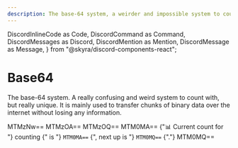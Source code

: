 ```yaml
---
description: The base-64 system, a weirder and impossible system to count in.
---
```


  DiscordInlineCode as Code,
  DiscordCommand as Command,
  DiscordMessages as Discord,
  DiscordMention as Mention,
  DiscordMessage as Message,
} from "@skyra/discord-components-react";


# Base64

The base-64 system. A really confusing and weird system to count with, but really unique. It is mainly used to transfer chunks of binary data over the internet without losing any information.

<Discord>
  <Message>MTMzNw==</Message>
  <Message>MTMzOA==</Message>
  <Message>MTMzOQ==</Message>
  <Message>MTM0MA==</Message>
  <Message profile="countr" ephemeral>
    <Command slot="reply" command="/count" />
    {"📊 Current count for "}
    <Mention type="channel">counting</Mention>
    {" is "}
    <Code>MTM0MA==</Code>
    {", next up is "}
    <Code>MTM0MQ==</Code>
    {"."}
  </Message>
  <Message>MTM0MQ==</Message>
</Discord>